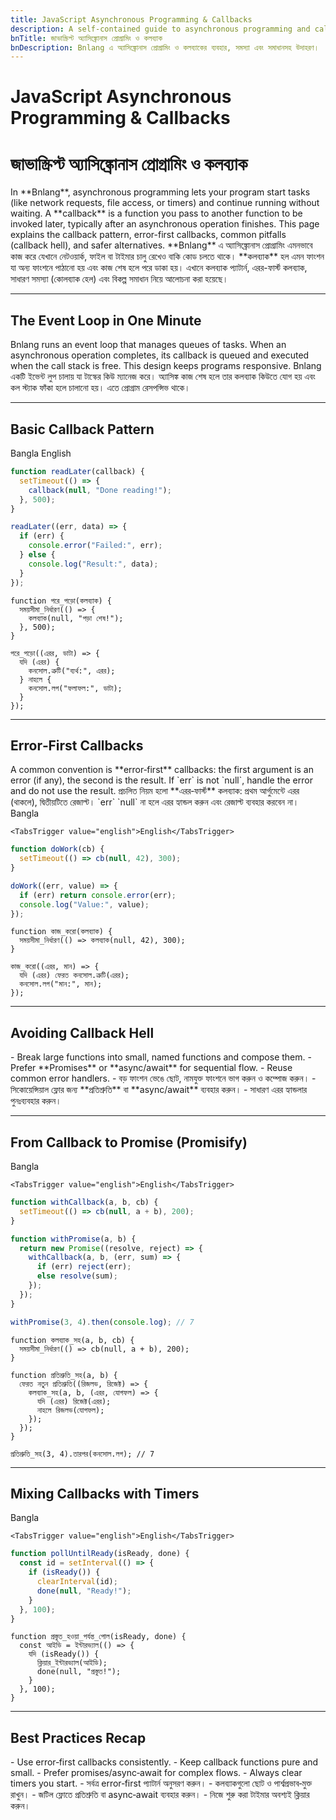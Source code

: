 ```yaml
---
title: JavaScript Asynchronous Programming & Callbacks
description: A self-contained guide to asynchronous programming and callbacks in Bnlang with Bangla and English examples.
bnTitle: জাভাস্ক্রিপ্ট অ্যাসিঙ্ক্রোনাস প্রোগ্রামিং ও কলব্যাক
bnDescription: Bnlang এ অ্যাসিঙ্ক্রোনাস প্রোগ্রামিং ও কলব্যাকের ব্যবহার, সমস্যা এবং সমাধানসহ উদাহরণ।
---
```


# <I18nEnglish>JavaScript Asynchronous Programming & Callbacks</I18nEnglish>
# <I18nBangla>জাভাস্ক্রিপ্ট অ্যাসিঙ্ক্রোনাস প্রোগ্রামিং ও কলব্যাক</I18nBangla>

<I18nEnglish>
In **Bnlang**, asynchronous programming lets your program start tasks (like network requests, file access, or timers) and continue running without waiting.  
A **callback** is a function you pass to another function to be invoked later, typically after an asynchronous operation finishes.  
This page explains the callback pattern, error-first callbacks, common pitfalls (callback hell), and safer alternatives.
</I18nEnglish>

<I18nBangla>
**Bnlang** এ অ্যাসিঙ্ক্রোনাস প্রোগ্রামিং এমনভাবে কাজ করে যেখানে নেটওয়ার্ক, ফাইল বা টাইমার চালু রেখেও বাকি কোড চলতে থাকে।  
**কলব্যাক** হল এমন ফাংশন যা অন্য ফাংশনে পাঠানো হয় এবং কাজ শেষ হলে পরে ডাকা হয়।  
এখানে কলব্যাক প্যাটার্ন, এরর-ফার্স্ট কলব্যাক, সাধারণ সমস্যা (কোলব্যাক হেল) এবং বিকল্প সমাধান নিয়ে আলোচনা করা হয়েছে।
</I18nBangla>

---

## The Event Loop in One Minute

<I18nEnglish>
Bnlang runs an event loop that manages queues of tasks. When an asynchronous operation completes, its callback is queued and executed when the call stack is free. This design keeps programs responsive.
</I18nEnglish>

<I18nBangla>
Bnlang একটি ইভেন্ট লুপ চালায় যা টাস্কের কিউ ম্যানেজ করে। অ্যাসিঙ্ক কাজ শেষ হলে তার কলব্যাক কিউতে যোগ হয় এবং কল স্ট্যাক ফাঁকা হলে চালানো হয়। এতে প্রোগ্রাম রেসপন্সিভ থাকে।
</I18nBangla>

---

## Basic Callback Pattern

<Tabs defaultValue="bangla" className="w-full">
  <TabsList>
    <TabsTrigger value="bangla">Bangla</TabsTrigger>
    <TabsTrigger value="english">English</TabsTrigger>
  </TabsList>

  <TabsContent value="english">

```js
function readLater(callback) {
  setTimeout(() => {
    callback(null, "Done reading!");
  }, 500);
}

readLater((err, data) => {
  if (err) {
    console.error("Failed:", err);
  } else {
    console.log("Result:", data);
  }
});
```
  </TabsContent>

  <TabsContent value="bangla">

```bnl
function পরে_পড়ো(কলব্যাক) {
  সময়সীমা_নির্ধারণ(() => {
    কলব্যাক(null, "পড়া শেষ!");
  }, 500);
}

পরে_পড়ো((এরর, ডাটা) => {
  যদি (এরর) {
    কনসোল.ত্রুটি("ব্যর্থ:", এরর);
  } নাহলে {
    কনসোল.লগ("ফলাফল:", ডাটা);
  }
});
```
  </TabsContent>

  
</Tabs>

---

## Error‑First Callbacks

<I18nEnglish>
A common convention is **error‑first** callbacks: the first argument is an error (if any), the second is the result. If `err` is not `null`, handle the error and do not use the result.
</I18nEnglish>

<I18nBangla>
প্রচলিত নিয়ম হলো **এরর‑ফার্স্ট** কলব্যাক: প্রথম আর্গুমেন্টে এরর (থাকলে), দ্বিতীয়টিতে রেজাল্ট। `err` `null` না হলে এরর হ্যান্ডল করুন এবং রেজাল্ট ব্যবহার করবেন না।
</I18nBangla>

<Tabs defaultValue="bangla" className="w-full">
  <TabsList>
    <TabsTrigger value="bangla">Bangla</TabsTrigger>
    
    <TabsTrigger value="english">English</TabsTrigger>
  </TabsList>

  <TabsContent value="english">

```js
function doWork(cb) {
  setTimeout(() => cb(null, 42), 300);
}

doWork((err, value) => {
  if (err) return console.error(err);
  console.log("Value:", value);
});
```
  </TabsContent>

  <TabsContent value="bangla">

```bnl
function কাজ_করো(কলব্যাক) {
  সময়সীমা_নির্ধারণ(() => কলব্যাক(null, 42), 300);
}

কাজ_করো((এরর, মান) => {
  যদি (এরর) ফেরত কনসোল.ত্রুটি(এরর);
  কনসোল.লগ("মান:", মান);
});
```
  </TabsContent>

  
</Tabs>

---

## Avoiding Callback Hell

<I18nEnglish>
- Break large functions into small, named functions and compose them.  
- Prefer **Promises** or **async/await** for sequential flow.  
- Reuse common error handlers.
</I18nEnglish>

<I18nBangla>
- বড় ফাংশন ভেঙে ছোট, নামযুক্ত ফাংশনে ভাগ করুন ও কম্পোজ করুন।  
- সিকোয়েন্সিয়াল ফ্লোর জন্য **প্রতিশ্রুতি** বা **async/await** ব্যবহার করুন।  
- সাধারণ এরর হ্যান্ডলার পুনঃব্যবহার করুন।
</I18nBangla>

---

## From Callback to Promise (Promisify)

<Tabs defaultValue="bangla" className="w-full">
  <TabsList>
    <TabsTrigger value="bangla">Bangla</TabsTrigger>
    
    <TabsTrigger value="english">English</TabsTrigger>
  </TabsList>

  <TabsContent value="english">

```js
function withCallback(a, b, cb) {
  setTimeout(() => cb(null, a + b), 200);
}

function withPromise(a, b) {
  return new Promise((resolve, reject) => {
    withCallback(a, b, (err, sum) => {
      if (err) reject(err);
      else resolve(sum);
    });
  });
}

withPromise(3, 4).then(console.log); // 7
```
  </TabsContent>

  <TabsContent value="bangla">

```bnl
function কলব্যাক_সহ(a, b, cb) {
  সময়সীমা_নির্ধারণ(() => cb(null, a + b), 200);
}

function প্রতিশ্রুতি_সহ(a, b) {
  ফেরত নতুন প্রতিশ্রুতি((রিজলভ, রিজেক্ট) => {
    কলব্যাক_সহ(a, b, (এরর, যোগফল) => {
      যদি (এরর) রিজেক্ট(এরর);
      নাহলে রিজলভ(যোগফল);
    });
  });
}

প্রতিশ্রুতি_সহ(3, 4).তারপর(কনসোল.লগ); // 7
```
  </TabsContent>

  
</Tabs>

---

## Mixing Callbacks with Timers

<Tabs defaultValue="bangla" className="w-full">
  <TabsList>
    <TabsTrigger value="bangla">Bangla</TabsTrigger>
    
    <TabsTrigger value="english">English</TabsTrigger>
  </TabsList>

  <TabsContent value="english">

```js
function pollUntilReady(isReady, done) {
  const id = setInterval(() => {
    if (isReady()) {
      clearInterval(id);
      done(null, "Ready!");
    }
  }, 100);
}
```
  </TabsContent>

  <TabsContent value="bangla">

```bnl
function প্রস্তুত_হওয়া_পর্যন্ত_পোল(isReady, done) {
  const আইডি = ইন্টারভ্যাল(() => {
    যদি (isReady()) {
      ক্লিয়ার_ইন্টারভ্যাল(আইডি);
      done(null, "প্রস্তুত!");
    }
  }, 100);
}
```
  </TabsContent>

  
</Tabs>

---

## Best Practices Recap

<I18nEnglish>
- Use error‑first callbacks consistently.  
- Keep callback functions pure and small.  
- Prefer promises/async‑await for complex flows.  
- Always clear timers you start.
</I18nEnglish>

<I18nBangla>
- সর্বত্র error‑first প্যাটার্ন অনুসরণ করুন।  
- কলব্যাকগুলো ছোট ও পার্শ্বপ্রভাব‑মুক্ত রাখুন।  
- জটিল ফ্লোতে প্রতিশ্রুতি বা async‑await ব্যবহার করুন।  
- নিজে শুরু করা টাইমার অবশ্যই ক্লিয়ার করুন।
</I18nBangla>

